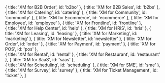 
  { title: 'XM for B2B Order', id: 'b2bo' },
  { title: 'XM for B2B Sales', id: 'b2bs' },
  { title: 'XM for Catering', id: 'catering' },
  { title: 'XM for Community', id: 'community' },
  { title: 'XM for Ecommerce', id: 'ecommerce' }, 
  { title: 'XM for Employee', id: 'employee' },
  { title: 'XM for Frontline', id: 'frontline' },  
  { title: 'XM for Help Center', id: 'help' },
  { title: 'XM for HRIS', id: 'hris' },
  { title: 'XM for Leasing', id: 'leasing' },
  { title: 'XM for Marketing', id: 'marketing' },
  { title: 'XM for Newsletter', id: 'newsletter' },
  { title: 'XM for Order', id: 'order' },
  { title: 'XM for Payment', id: 'payment' },
  { title: 'XM for POS', id: 'pos' },      
  { title: 'XM for Rental', id: 'rental' },
  { title: 'XM for Restaurant', id: 'restaurant' },
  { title: 'XM for SaaS', id: 'saas' },               
  { title: 'XM for Scheduling', id: 'scheduling' },
  { title: 'XM for SME', id: 'sme' },
  { title: 'XM for Survey', id: 'survey' },
  { title: 'XM for Ticket Management', id: 'ticket' },
]

<HeroPattern />
